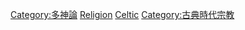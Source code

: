 [[Category:多神論|Category:多神論]]
[[Category:凱爾特文化|Religion]]
[[Category:古代宗教|Celtic]]
[[Category:古典時代宗教|Category:古典時代宗教]]